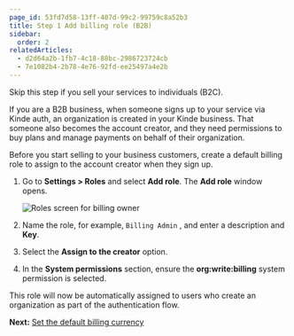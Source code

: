 ```yaml
---
page_id: 53fd7d58-13ff-407d-99c2-99759c8a52b3
title: Step 1 Add billing role (B2B)
sidebar:
  order: 2
relatedArticles:
  - d2d64a2b-1fb7-4c18-88bc-2986723724cb
  - 7e1082b4-2b78-4e76-92fd-ee25497a4e2b
---
```


Skip this step if you sell your services to individuals (B2C).

If you are a B2B business, when someone signs up to your service via Kinde auth, an organization is created in your Kinde business. That someone also becomes the account creator, and they need permissions to buy plans and manage payments on behalf of their organization. 

Before you start selling to your business customers, create a default billing role to assign to the account creator when they sign up.

1. Go to **Settings > Roles** and select **Add role**. The **Add role** window opens.
    
    ![Roles screen for billing owner](https://imagedelivery.net/skPPZTHzSlcslvHjesZQcQ/96415552-a11b-4be3-e644-d9eaa2af6700/public)
    
2. Name the role, for example, `Billing Admin` , and enter a description and **Key**.
3. Select the **Assign to the creator** option.
4. In the **System permissions** section, ensure the **org:write:billing** system permission is selected.
    
This role will now be automatically assigned to users who create an organization as part of the authentication flow.

**Next:** [Set the default billing currency](/billing/get-started/default-billing-currency/)
